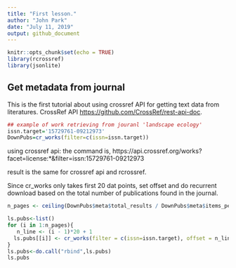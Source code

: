 ```yaml
---
title: "First lesson."
author: "John Park"
date: "July 11, 2019"
output: github_document
---
```


```r
knitr::opts_chunk$set(echo = TRUE)
library(rcrossref)
library(jsonlite)
```

## Get metadata from journal 

This is the first tutorial about using crossref API for getting text data from literatures. CrossRef API <https://github.com/CrossRef/rest-api-doc>.


```r
## example of work retrieving from jouranl 'landscape ecology'
issn.target='15729761-09212973'
DownPubs=cr_works(filter=c(issn=issn.target))

```
using crossref api: the command is,
https://api.crossref.org/works?facet=license:*&filter=issn:15729761-09212973

result is the same for crossref api and rcrossref. 

Since cr_works only takes first 20 dat points, set offset and do recurrent download based on the total number of publications found in the journal.  
```r
n_pages <- ceiling(DownPubs$meta$total_results / DownPubs$meta$items_per_page)

ls.pubs<-list()
for (i in 1:n_pages){
   n_line <- (i - 1)*20 + 1
  ls.pubs[[i]] <- cr_works(filter = c(issn=issn.target), offset = n_line)$data 
}
ls.pubs<-do.call("rbind",ls.pubs)
ls.pubs
```



